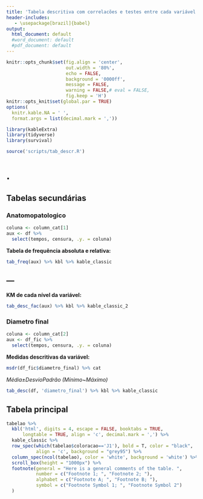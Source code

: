 ```yaml
---
title: 'Tabela descritiva com correlacões e testes entre cada variável e os `tempos de falha`'
header-includes:
   - \usepackage[brazil]{babel}
output:
  html_document: default
  #word_document: default
  #pdf_document: default
---
```


```r
knitr::opts_chunk$set(fig.align = 'center', 
                      out.width = '80%',
                      echo = FALSE,
                      background = '0000ff',
                      message = FALSE,
                      warning = FALSE,# eval = FALSE,
                      fig.keep = 'H')
knitr::opts_knit$set(global.par = TRUE)
options(
  knitr.kable.NA = ' ', 
  format.args = list(decimal.mark = ','))

```

```r
library(kableExtra)
library(tidyverse)
library(survival)

source('scripts/tab_descr.R')
```

# . {.tabset}

<!-- Sugestões do do Prof Reinaldo -->
<!-- 1. Adicionar análise sem censura de tempo médio,etc -->
<!--    1.1 Adicionar percentual de censura -->

## Tabelas secundárias

### Anatomopatologico

```r
coluna <- column_cat[1]
aux <- df %>%
  select(tempos, censura, .y. = coluna)
```

**Tabela de frequência absoluta e relativa:**

```r
tab_freq(aux) %>% kbl %>% kable_classic
```

---
---

**KM de cada nível da variável:**

```r
tab_desc_fac(aux) %>% kbl %>% kable_classic_2
```

### Diametro final

```r
coluna <- column_cat[2]
aux <- df_fic %>%
  select(tempos, censura, .y. = coluna)
```

**Medidas descritivas da variável:**

```r
msdr(df_fic$diametro_final) %>% cat
```

*Média±DesvioPadrão (Mínimo~Máximo)*

```r
tab_desc(df, 'diametro_final') %>% kbl %>% kable_classic
```

## Tabela principal

```r
tabelao %>% 
  kbl('html', digits = 4, escape = FALSE, booktabs = TRUE, 
      longtable = TRUE, align = 'c', decimal.mark = ',') %>% 
  kable_classic %>% 
  row_spec(which(tabelao$coloracao=='J1'), bold = T, color = "black",
           align = 'c', background = "grey95") %>% 
  column_spec(ncol(tabelao), color = 'white', background = 'white') %>%
  scroll_box(height = "1000px") %>% 
  footnote(general = "Here is a general comments of the table. ",
           number = c("Footnote 1; ", "Footnote 2; "),
           alphabet = c("Footnote A; ", "Footnote B; "),
           symbol = c("Footnote Symbol 1; ", "Footnote Symbol 2")
  )
```

